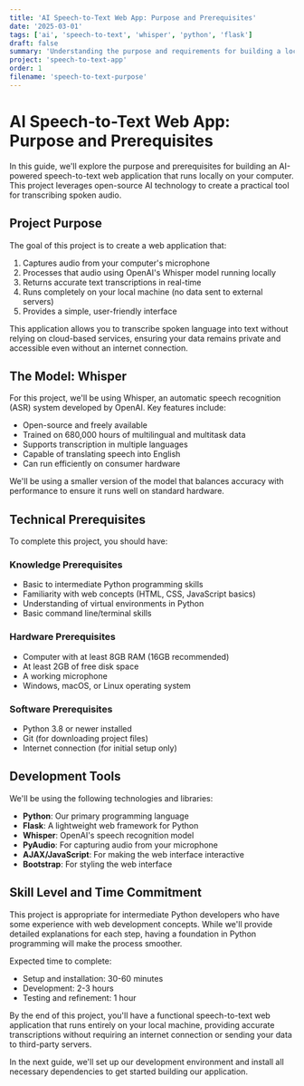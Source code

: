```yaml
---
title: 'AI Speech-to-Text Web App: Purpose and Prerequisites'
date: '2025-03-01'
tags: ['ai', 'speech-to-text', 'whisper', 'python', 'flask']
draft: false
summary: 'Understanding the purpose and requirements for building a local AI-powered speech-to-text web application'
project: 'speech-to-text-app'
order: 1
filename: 'speech-to-text-purpose'
---
```


# AI Speech-to-Text Web App: Purpose and Prerequisites

In this guide, we'll explore the purpose and prerequisites for building an AI-powered speech-to-text web application that runs locally on your computer. This project leverages open-source AI technology to create a practical tool for transcribing spoken audio.

## Project Purpose

The goal of this project is to create a web application that:

1. Captures audio from your computer's microphone
2. Processes that audio using OpenAI's Whisper model running locally
3. Returns accurate text transcriptions in real-time
4. Runs completely on your local machine (no data sent to external servers)
5. Provides a simple, user-friendly interface

This application allows you to transcribe spoken language into text without relying on cloud-based services, ensuring your data remains private and accessible even without an internet connection.

## The Model: Whisper

For this project, we'll be using Whisper, an automatic speech recognition (ASR) system developed by OpenAI. Key features include:

- Open-source and freely available
- Trained on 680,000 hours of multilingual and multitask data
- Supports transcription in multiple languages
- Capable of translating speech into English
- Can run efficiently on consumer hardware

We'll be using a smaller version of the model that balances accuracy with performance to ensure it runs well on standard hardware.

## Technical Prerequisites

To complete this project, you should have:

### Knowledge Prerequisites

- Basic to intermediate Python programming skills
- Familiarity with web concepts (HTML, CSS, JavaScript basics)
- Understanding of virtual environments in Python
- Basic command line/terminal skills

### Hardware Prerequisites

- Computer with at least 8GB RAM (16GB recommended)
- At least 2GB of free disk space
- A working microphone
- Windows, macOS, or Linux operating system

### Software Prerequisites

- Python 3.8 or newer installed
- Git (for downloading project files)
- Internet connection (for initial setup only)

## Development Tools

We'll be using the following technologies and libraries:

- **Python**: Our primary programming language
- **Flask**: A lightweight web framework for Python
- **Whisper**: OpenAI's speech recognition model
- **PyAudio**: For capturing audio from your microphone
- **AJAX/JavaScript**: For making the web interface interactive
- **Bootstrap**: For styling the web interface

## Skill Level and Time Commitment

This project is appropriate for intermediate Python developers who have some experience with web development concepts. While we'll provide detailed explanations for each step, having a foundation in Python programming will make the process smoother.

Expected time to complete:

- Setup and installation: 30-60 minutes
- Development: 2-3 hours
- Testing and refinement: 1 hour

By the end of this project, you'll have a functional speech-to-text web application that runs entirely on your local machine, providing accurate transcriptions without requiring an internet connection or sending your data to third-party servers.

In the next guide, we'll set up our development environment and install all necessary dependencies to get started building our application.
